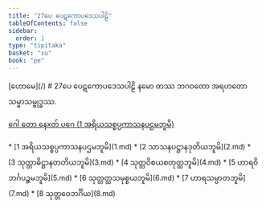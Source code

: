 ```yaml
---
title: "27ပေ ပေဋကောပဒေသပါဠိ"
tableOfContents: false
sidebar:
  order: 1
type: "tipitaka"
basket: "su"
book: "pe"
---
```



<Paragraph type="center" book="pe">
[ဟောမေ](/)
</Paragraph>

<Paragraph type="center" book="pe">
# 27ပေ ပေဋကောပဒေသပါဠိ
</Paragraph>

<Paragraph number="1" book="pe">
နမော တဿ ဘဂဝတော အရဟတော သမ္မာသမ္ဗုဒ္ဓဿ.

[ဂေါ တော နေxတ် ပဂေ (1 အရိယသစ္စပ္ပကာသနပဌမဘူမိ)](1.md)



</Paragraph>

<TableOfContents book="pe" section="27">
* [1 အရိယသစ္စပ္ပကာသနပဌမဘူမိ](1.md)
* [2 သာသနပဋ္ဌာနဒုတိယဘူမိ](2.md)
* [3 သုတ္တာဓိဋ္ဌာနတတိယဘူမိ](3.md)
* [4 သုတ္တဝိစယစတုတ္ထဘူမိ](4.md)
* [5 ဟာရဝိဘင်္ဂပဉ္စမဘူမိ](5.md)
* [6 သုတ္တတ္ထသမုစ္စယဘူမိ](6.md)
* [7 ဟာရသမ္ပာတဘူမိ](7.md)
* [8 သုတ္တဝေဘင်္ဂိယ](8.md)
</TableOfContents>